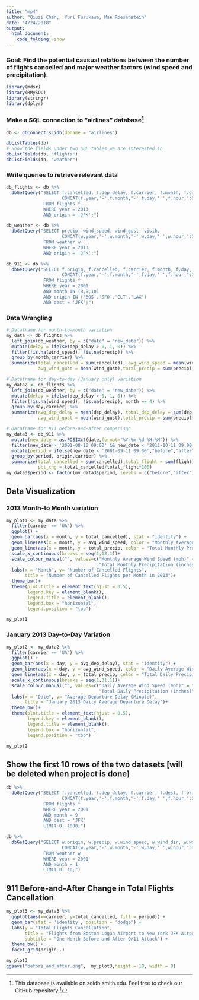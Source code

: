 ```yaml
---
title: "mp4"
author: "Qiuzi Chen,  Yuri Furukawa, Mae Roesenstein"
date: "4/24/2018"
output: 
  html_document:
    code_folding: show
---
```


### Goal: Find the potential causual relations between the number of flights cancelled and major weather factors (wind speed and precipitation).

```r
library(mdsr)
library(RMySQL)
library(stringr)
library(dplyr)
```

### Make a SQL connection to "airlines" database[^1]
```r
db <- dbConnect_scidb(dbname = "airlines")

dbListTables(db)
# Show the fields under two SQL tables we are interested in
dbListFields(db, "flights")
dbListFields(db, "weather")
```

### Write queries to retrieve relevant data
```r
db_flights <- db %>%
  dbGetQuery("SELECT f.cancelled, f.dep_delay, f.carrier, f.month, f.day, f.hour,
                     CONCAT(f.year,'-',f.month,'-',f.day,' ',f.hour,':00') AS date
              FROM flights f
              WHERE year = 2013
              AND origin = 'JFK';")

db_weather <- db %>%
  dbGetQuery("SELECT precip, wind_speed, wind_gust, visib,
                     CONCAT(w.year,'-',w.month,'-',w.day,' ',w.hour,':00') AS new_date
              FROM weather w
              WHERE year = 2013
              AND origin = 'JFK';")

db_911 <- db %>%
  dbGetQuery("SELECT f.origin, f.cancelled, f.carrier, f.month, f.day, f.flight,
                     CONCAT(f.year,'-',f.month,'-',f.day,' ',f.hour,':00') AS date
              FROM flights f
              WHERE year = 2001
              AND month IN (8,9,10)
              AND origin IN ('BOS','SFO','CLT','LAX')
              AND dest = 'JFK';")
```

### Data Wrangling
```r
# Dataframe for month-to-month variation
my_data <- db_flights %>%
  left_join(db_weather, by = c("date" = "new_date")) %>%
  mutate(delay = ifelse(dep_delay > 0, 1, 0)) %>%
  filter(!is.na(wind_speed), !is.na(precip)) %>%
  group_by(month,carrier) %>%
  summarize(total_cancelled = sum(cancelled), avg_wind_speed = mean(wind_speed), 
            avg_wind_gust = mean(wind_gust),total_precip = sum(precip),avg_visib = mean(visib))

# Dataframe for day-to-day (January only) variation
my_data2 <- db_flights %>%
  left_join(db_weather, by = c("date" = "new_date")) %>%
  mutate(delay = ifelse(dep_delay > 0, 1, 0)) %>%
  filter(!is.na(wind_speed), !is.na(precip), month == 4) %>%
  group_by(day,carrier) %>%
  summarize(avg_dep_delay = mean(dep_delay), total_dep_delay = sum(dep_delay),avg_wind_speed = mean(wind_speed), 
            avg_wind_gust = mean(wind_gust),total_precip = sum(precip)*100,avg_visib = mean(visib))

# Dataframe for 911 before-and-after comparison
my_data3 <- db_911 %>%
  mutate(new_date = as.POSIXct(date,format="%Y-%m-%d %H:%M")) %>%
  filter(new_date > '2001-08-10 09:00' && new_date < '2011-10-11 09:00') %>%
  mutate(period = ifelse(new_date < '2001-09-11 09:00',"before","after")) %>%
  group_by(period, origin,carrier) %>%
  summarize(total_cancelled = sum(cancelled),total_flight = sum(flight),
            pct_chg = total_cancelled/total_flight*100)
my_data3$period <- factor(my_data3$period, levels = c("before","after"))
```

## Data Visualization
### 2013 Month-to Month variation
```r
my_plot1 <- my_data %>%
  filter(carrier == 'UA') %>%
  ggplot() +
  geom_bar(aes(x = month, y = total_cancelled), stat = "identity") +
  geom_line(aes(x = month, y = avg_wind_speed, color = "Monthly Average Wind Speed (mph)"))+
  geom_line(aes(x = month, y = total_precip, color = "Total Monthly Precipitation (inches)"))+
  scale_x_continuous(breaks = seq(1,12,1))+
  scale_colour_manual("", values=c("Monthly Average Wind Speed (mph)" = "blue", 
                                   "Total Monthly Precipitation (inches)" = "red"))+
  labs(x = "Month", y= "Number of Cancelled Flights",
       title = "Number of Cancelled Flights per Month in 2013")+
  theme_bw()+
  theme(plot.title = element_text(hjust = 0.5),
        legend.key = element_blank(),
        legend.title = element_blank(),
        legend.box = "horizontal",
        legend.position = "top")

my_plot1
```

### January 2013 Day-to-Day Variation
```r
my_plot2 <- my_data2 %>%
  filter(carrier == 'UA') %>%
  ggplot() +
  geom_bar(aes(x = day, y = avg_dep_delay), stat = "identity") +
  geom_line(aes(x = day, y = avg_wind_speed, color = "Daily Average Wind Speed (mph)"))+
  geom_line(aes(x = day, y = total_precip, color = "Total Daily Precipitation (inches)"))+
  scale_x_continuous(breaks = seq(1,31,1))+
  scale_colour_manual("", values=c("Daily Average Wind Speed (mph)" = "blue", 
                                   "Total Daily Precipitation (inches)" = "red"))+
  labs(x = "Date", y= "Average Departure Delay (Minute)",
       title = "January 2013 Daily Average Departure Delay")+
  theme_bw()+
  theme(plot.title = element_text(hjust = 0.5),
        legend.key = element_blank(),
        legend.title = element_blank(),
        legend.box = "horizontal",
        legend.position = "top")

my_plot2
```

## Show the first 10 rows of the two datasets [will be deleted when project is done]
```r
db %>%
  dbGetQuery("SELECT f.cancelled, f.dep_delay, f.carrier, f.dest, f.origin,
                     CONCAT(f.year,'-',f.month,'-',f.day,' ',f.hour,':00') AS date
              FROM flights f
              WHERE year = 2001
              AND month = 9
              AND dest = 'JFK'
              LIMIT 0, 1000;")

db %>%
  dbGetQuery("SELECT w.origin, w.precip, w.wind_speed, w.wind_dir, w.wind_gust, w.dewp, w.visib,
                     CONCAT(w.year,'-',w.month,'-',w.day,' ',w.hour,':00') AS date
              FROM weather w
              WHERE year = 2001
              AND month = 1
              LIMIT 0, 10;")

```

## 911 Before-and-After Change in Total Flights Cancellation 
```r
my_plot3 <- my_data3 %>%
  ggplot(aes(x=carrier, y=total_cancelled, fill = period)) +
  geom_bar(stat = 'identity', position = 'dodge') +
  labs(y = "Total Flights Cancellation",
       title = "Flights from Boston Logan Airport to New York JFK Airport",
       subtitle = "One Month Before and After 9/11 Attack") +
  theme_bw() +
  facet_grid(origin~.)

my_plot3
ggsave("before_and_after.png",  my_plot3,height = 18, width = 9)
```


[^1]: This database is available on scidb.smith.edu.
Feel free to check our GitHub repository.^[https://github.com/mrosenstein/mp4.git]